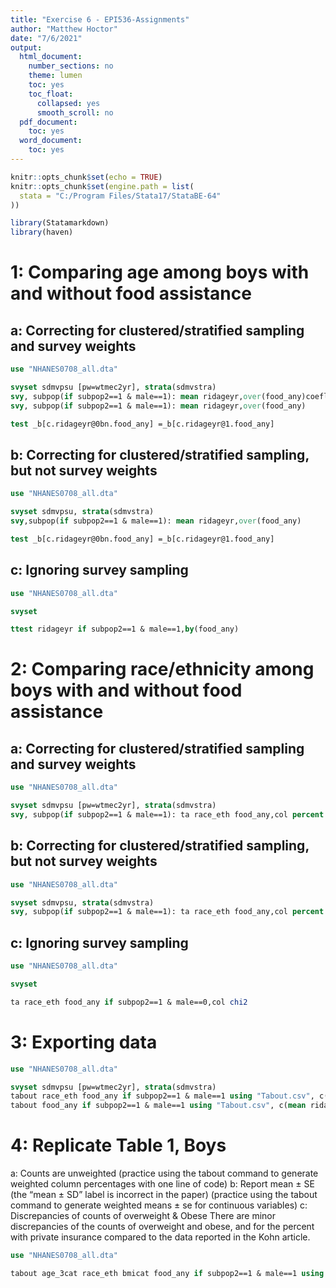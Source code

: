 ```yaml
---
title: "Exercise 6 - EPI536-Assignments"
author: "Matthew Hoctor"
date: "7/6/2021"
output:
  html_document:
    number_sections: no
    theme: lumen
    toc: yes
    toc_float:
      collapsed: yes
      smooth_scroll: no
  pdf_document:
    toc: yes
  word_document:
    toc: yes
---
```


```r
knitr::opts_chunk$set(echo = TRUE)
knitr::opts_chunk$set(engine.path = list(
  stata = "C:/Program Files/Stata17/StataBE-64"
))
```

```r
library(Statamarkdown)
library(haven)
```

# 1: Comparing age among boys with and without food assistance

## a: Correcting for clustered/stratified sampling and survey weights

```stata
use "NHANES0708_all.dta"

svyset sdmvpsu [pw=wtmec2yr], strata(sdmvstra)
svy, subpop(if subpop2==1 & male==1): mean ridageyr,over(food_any)coeflegend
svy, subpop(if subpop2==1 & male==1): mean ridageyr,over(food_any)

test _b[c.ridageyr@0bn.food_any] =_b[c.ridageyr@1.food_any]
```

## b: Correcting for clustered/stratified sampling, but not survey weights

```stata
use "NHANES0708_all.dta"

svyset sdmvpsu, strata(sdmvstra)
svy,subpop(if subpop2==1 & male==1): mean ridageyr,over(food_any)

test _b[c.ridageyr@0bn.food_any] =_b[c.ridageyr@1.food_any]
```

## c: Ignoring survey sampling

```stata
use "NHANES0708_all.dta"

svyset

ttest ridageyr if subpop2==1 & male==1,by(food_any)
```

# 2: Comparing race/ethnicity among boys with and without food assistance

## a: Correcting for clustered/stratified sampling and survey weights

```stata
use "NHANES0708_all.dta"

svyset sdmvpsu [pw=wtmec2yr], strata(sdmvstra)
svy, subpop(if subpop2==1 & male==1): ta race_eth food_any,col percent
```

## b: Correcting for clustered/stratified sampling, but not survey weights

```stata
use "NHANES0708_all.dta"

svyset sdmvpsu, strata(sdmvstra)
svy, subpop(if subpop2==1 & male==1): ta race_eth food_any,col percent
```

## c: Ignoring survey sampling

```stata
use "NHANES0708_all.dta"

svyset

ta race_eth food_any if subpop2==1 & male==0,col chi2
```

# 3: Exporting data

```stata
use "NHANES0708_all.dta"

svyset sdmvpsu [pw=wtmec2yr], strata(sdmvstra)
tabout race_eth food_any if subpop2==1 & male==1 using "Tabout.csv", c(col) f(2) svy replace
tabout food_any if subpop2==1 & male==1 using "Tabout.csv", c(mean ridageyr se) f(2) sort sum svy append
```

# 4: Replicate Table 1, Boys

 a: Counts are unweighted (practice using the tabout command to generate weighted column percentages with one line of code)
 b: Report mean ± SE (the “mean ± SD” label is incorrect in the paper) (practice using the tabout command to generate weighted means ± se for continuous variables)
c: Discrepancies of counts of overweight & Obese There are minor discrepancies of the counts of overweight and obese, and for the percent with private insurance compared to the data reported in the Kohn article.

```stata
use "NHANES0708_all.dta"

tabout age_3cat race_eth bmicat food_any if subpop2==1 & male==1 using "T1.csv", c(freq) f(0) replace
```























